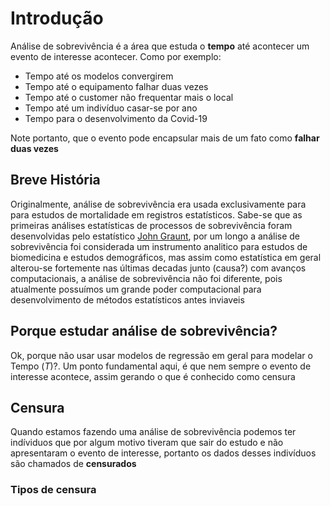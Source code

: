 # Introdução


Análise de sobrevivência é a área que estuda o **tempo** até acontecer um evento de interesse acontecer. Como por exemplo:

* Tempo até os modelos convergirem
* Tempo até o equipamento falhar duas vezes
* Tempo até o customer não frequentar mais o local
* Tempo até um indivíduo casar-se por ano
* Tempo para o desenvolvimento da Covid-19

Note portanto, que o evento pode encapsular mais de um fato como  **falhar duas vezes**

## Breve História

Originalmente, análise de sobrevivência era usada exclusivamente para para estudos de mortalidade em registros estatísticos. Sabe-se que as primeiras análises estatísticas de processos de sobrevivência foram desenvolvidas pelo estatístico [John Graunt](https://en.wikipedia.org/wiki/John_Graunt), por um longo a análise de sobrevivência foi considerada um instrumento analitico para estudos de biomedicina  e estudos demográficos, mas assim como estatística em geral alterou-se fortemente nas últimas decadas junto (causa?) com avanços computacionais, a análise de sobrevivência não foi diferente, pois atualmente possuímos um grande poder computacional para desenvolvimento de métodos estatísticos antes inviaveis

## Porque estudar análise de sobrevivência?
Ok, porque não usar usar modelos de regressão em geral para modelar o Tempo (*T*)?. Um ponto fundamental aqui, é que nem sempre o evento de interesse acontece, assim gerando o que é conhecido como censura

## Censura
Quando estamos fazendo uma análise de sobrevivência podemos ter indíviduos que por algum motivo tiveram que sair do estudo e não apresentaram o evento de interesse, portanto os dados desses indivíduos são chamados de **censurados**

### Tipos de censura

